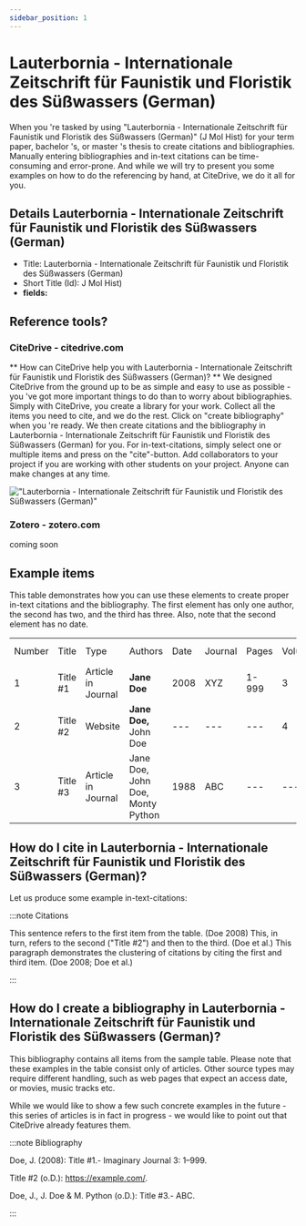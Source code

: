 ```yaml
---
sidebar_position: 1
---
```


# Lauterbornia - Internationale Zeitschrift für Faunistik und Floristik des Süßwassers (German)

When you 're tasked by using "Lauterbornia - Internationale Zeitschrift für Faunistik und Floristik des Süßwassers (German)" (J Mol Hist) for your term paper, bachelor 's, or master 's thesis to create citations and bibliographies.
Manually entering bibliographies and in-text citations can be time-consuming and error-prone. And while we will try to present you some examples on how to do the referencing by hand, at CiteDrive, we do it all for you.

## Details  Lauterbornia - Internationale Zeitschrift für Faunistik und Floristik des Süßwassers (German)
* Title: Lauterbornia - Internationale Zeitschrift für Faunistik und Floristik des Süßwassers (German)
* Short Title (Id): J Mol Hist)
* **fields:**

## Reference tools?
### CiteDrive - citedrive.com
** How can CiteDrive help you with Lauterbornia - Internationale Zeitschrift für Faunistik und Floristik des Süßwassers (German)? **
We designed CiteDrive from the ground up to be as simple and easy to use as possible - you 've got more important things to do than to worry about bibliographies. Simply with CiteDrive, you create a library for your work. Collect all the items you need to cite, and we do the rest. Click on "create bibliography" when you 're ready. We then create citations and the bibliography in Lauterbornia - Internationale Zeitschrift für Faunistik und Floristik des Süßwassers (German) for you. For in-text-citations, simply select one or multiple items and press on the "cite"-button. Add collaborators to your project if you are working with other students on your project. Anyone can make changes at any time.


!["Lauterbornia - Internationale Zeitschrift für Faunistik und Floristik des Süßwassers (German)"](images/lauterbornia--internationale-zeitschrift-fur-faunistik-und-floristik-des-suwassers-german.svg "Choose Lauterbornia - Internationale Zeitschrift für Faunistik und Floristik des Süßwassers (German) in the CiteDrive App")

### Zotero - zotero.com

coming soon

## Example items

This table demonstrates how you can use these elements to create proper in-text citations and the bibliography. The first element has only one author, the second has two, and the third has three. Also, note that the second element has no date.


<table>
  <tr>
   <td>Number
   </td>
   <td>Title
   </td>
   <td>Type
   </td>
   <td>Authors
   </td>
   <td>Date
   </td>
   <td>Journal
   </td>
   <td>Pages
   </td>
   <td>Volume
   </td>
   <td>Issue
   </td>
   <td>Access Date
   </td>
  </tr>
  <tr>
   <td>1
   </td>
   <td>Title #1
   </td>
   <td>Article in Journal
   </td>
   <td><strong>Jane Doe</strong>
   </td>
   <td>2008
   </td>
   <td>XYZ
   </td>
   <td>1-999
   </td>
   <td>3
   </td>
   <td>2
   </td>
   <td>--
   </td>
  </tr>
  <tr>
   <td>
2
   </td>
   <td>Title #2
   </td>
   <td>Website
   </td>
   <td><strong>Jane Doe, </strong>John Doe
   </td>
   <td>---
   </td>
   <td>---
   </td>
   <td>---
   </td>
   <td>4
   </td>
   <td>---
   </td>
   <td>2020-05-01
   </td>
  </tr>
  <tr>
   <td>3
   </td>
   <td>Title #3
   </td>
   <td>Article in Journal
   </td>
   <td>Jane Doe, John Doe, Monty Python
   </td>
   <td>1988
   </td>
   <td>ABC
   </td>
   <td>---
   </td>
   <td>---
   </td>
   <td>16
   </td>
   <td>---
   </td>
  </tr>
</table>



## How do I cite in  Lauterbornia - Internationale Zeitschrift für Faunistik und Floristik des Süßwassers (German)?

Let us produce some example in-text-citations:

:::note Citations


This sentence refers to the first item from the table. (Doe 2008) This, in turn, refers to the second ("Title #2")
and then to the third.  (Doe et al.)
This paragraph demonstrates the clustering of citations by citing the first and third item. (Doe 2008; Doe et al.)

:::

## How do I create a bibliography in Lauterbornia - Internationale Zeitschrift für Faunistik und Floristik des Süßwassers (German)?

This bibliography contains all items from the sample table. Please note that these examples in the table consist only of articles. Other source types may require different handling, such as web pages that expect an access date, or movies, music tracks etc.

While we would like to show a few such concrete examples in the future - this series of articles is in fact in progress - we would like to point out that CiteDrive already features them.

:::note Bibliography

Doe, J. (2008): Title #1.- Imaginary Journal 3: 1–999.

Title #2 (o.D.): https://example.com/.

Doe, J., J. Doe &amp; M. Python (o.D.): Title #3.- ABC.



:::


        